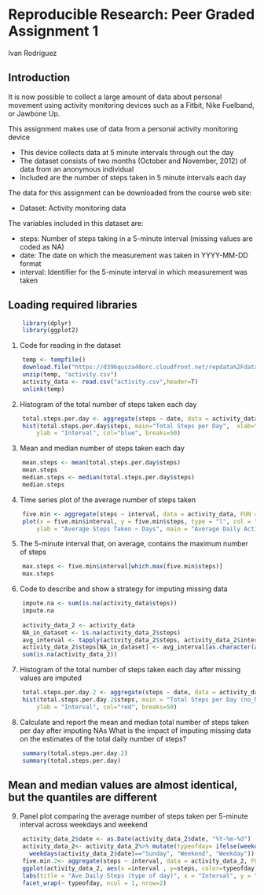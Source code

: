 # Reproducible Research: Peer Graded Assignment 1
Ivan Rodriguez

## Introduction

It is now possible to collect a large amount of data about personal movement using activity monitoring devices such as a Fitbit, Nike Fuelband, or Jawbone Up.

This assignment makes use of data from a personal activity monitoring device

- This device collects data at 5 minute intervals through out the day
- The dataset consists of two months (October and November, 2012) of data from an anonymous individual
- Included are the number of steps taken in 5 minute intervals each day

The data for this assignment can be downloaded from the course web site:

- Dataset: Activity monitoring data

The variables included in this dataset are:

- steps: Number of steps taking in a 5-minute interval (missing values are coded as NA)
- date: The date on which the measurement was taken in YYYY-MM-DD format
- interval: Identifier for the 5-minute interval in which measurement was taken

## Loading required libraries
```{r}
    library(dplyr)
    library(ggplot2)
```

1. Code for reading in the dataset
```{r}
    temp <- tempfile()
    download.file("https://d396qusza40orc.cloudfront.net/repdata%2Fdata%2Factivity.zip", temp)
    unzip(temp, "activity.csv")
    activity_data <- read.csv("activity.csv",header=T)
    unlink(temp)
```

2. Histogram of the total number of steps taken each day
```{r}
    total.steps.per.day <- aggregate(steps ~ date, data = activity_data, FUN = sum, na.rm = TRUE)
    hist(total.steps.per.day$steps, main="Total Steps per Day",  xlab="Number of Steps per Day", 
        ylab = "Interval", col="blue", breaks=50)
```

3. Mean and median number of steps taken each day
```{r}
    mean.steps <- mean(total.steps.per.day$steps)
    mean.steps
    median.steps <- median(total.steps.per.day$steps)
    median.steps
```

4. Time series plot of the average number of steps taken
```{r}
    five.min <- aggregate(steps ~ interval, data = activity_data, FUN = mean, na.rm = TRUE)
    plot(x = five.min$interval, y = five.min$steps, type = "l", col = "black", xlab = "5-minute Intervals",
        ylab = "Average Steps Taken ~ Days", main = "Average Daily Activity Pattern")
```

5. The 5-minute interval that, on average, contains the maximum number of steps
```{r}
    max.steps <- five.min$interval[which.max(five.min$steps)]
    max.steps
```

6. Code to describe and show a strategy for imputing missing data
```{r}
    impute.na <- sum(is.na(activity_data$steps))
    impute.na
    
    activity_data_2 <- activity_data
    NA_in_dataset <- is.na(activity_data_2$steps)
    avg_interval <- tapply(activity_data_2$steps, activity_data_2$interval, mean, na.rm=TRUE, simplify = TRUE)
    activity_data_2$steps[NA_in_dataset] <- avg_interval[as.character(activity_data_2$interval[NA_in_dataset])]
    sum(is.na(activity_data_2))
```

7. Histogram of the total number of steps taken each day after missing values are imputed
```{r}
    total.steps.per.day.2 <- aggregate(steps ~ date, data = activity_data_2, FUN = sum, na.rm = TRUE)
    hist(total.steps.per.day.2$steps, main = "Total Steps per Day (no_NA)", xlab = "Number of Steps per Day", 
        ylab = "Interval", col="red", breaks=50)
```

8. Calculate and report the mean and median total number of steps taken per day after imputing NAs
What is the impact of imputing missing data on the estimates of the total daily number of steps?
```{r}
    summary(total.steps.per.day.2)
    summary(total.steps.per.day)
```
## Mean and median values are almost identical, but the quantiles are different

9. Panel plot comparing the average number of steps taken per 5-minute interval across weekdays and weekend
```{r}
    activity_data_2$date <- as.Date(activity_data_2$date, "%Y-%m-%d")
    activity_data_2<- activity_data_2%>% mutate(typeofday= ifelse(weekdays(activity_data_2$date)=="Saturday"| 
      weekdays(activity_data_2$date)=="Sunday", "Weekend", "Weekday"))
    five.min.2<- aggregate(steps ~ interval, data = activity_data_2, FUN = mean, na.rm = TRUE)
    ggplot(activity_data_2, aes(x =interval , y=steps, color=typeofday)) + geom_line() +
    labs(title = "Ave Daily Steps (type of day)", x = "Interval", y = "Total Number of Steps") +
    facet_wrap(~ typeofday, ncol = 1, nrow=2)
```